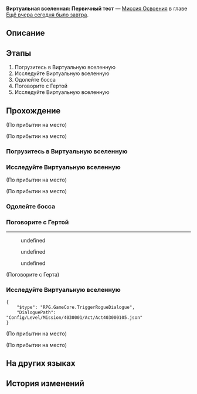 {{Дополнить|Диалоги.}}
{{Миссия Инфобокс
|id              = 4030001
|Название        = 
|Изображение     = Миссия Освоения Виртуальная вселенная Первичный тест.png
|Тип             = Миссия Освоения
|События         = 
|Глава           = Ещё вчера сегодня было завтра
|Условия         = Завершена [[Миссия Освоения]] ''[[Неисчезающие тени]]''
|Персонажи       = Герта; Первопроходец
|СтартЛокация    = [[Космическая станция «Герта»]] — [[Офис Герты]]
|Локации         = Офис Герты
|Предыдущая      = Неисчезающие тени
|Следующая       = Путешествие продолжается
|Награды         = Опыт Освоения*500; Звёздный нефрит*50; Герта*1; Журнал приключений*2; Конденсированный эфир*2; База данных*1 { text = База данных }; Кредиты*10 000
}}
'''Виртуальная вселенная: Первичный тест''' — [[Миссия Освоения]] в главе [[Ещё вчера сегодня было завтра]].

==Описание==
{{Описание|<!--официальное описание из Перекрёстка судеб-->}}

==Этапы==
# Погрузитесь в Виртуальную вселенную
# Исследуйте Виртуальную вселенную
# Одолейте босса
# Поговорите с Гертой
# Исследуйте Виртуальную вселенную

==Прохождение==
{{Дополнить}}

;(По прибытии на место)

;(По прибытии на место)
<!--Unknown TalkSentence: 403010518-->
{{Диалог Конец}}

===Погрузитесь в Виртуальную вселенную===
{{Описание миссии|локация=Офис Герты|Герта просит вас погрузиться в Виртуальную вселенную, созданную Обществом гениев, и притвориться Эоном Освоения. Ваша задача - попытаться узнать секрет Эонов и Путей у виртуальных Эонов.}}
{{Диалог Начало}}
{{Диалог Конец}}

===Исследуйте Виртуальную вселенную===
{{Диалог Начало}}
;(По прибытии на место)

;(По прибытии на место)
<!--Unknown TalkSentence: 403011301-->
:<!--1-second delay-->
<!--Unknown TalkSentence: 403010303-->
{{Диалог Конец}}

===Одолейте босса===
{{Диалог Начало}}

{{Диалог Конец}}

===Поговорите с Гертой===
{{Диалог Начало}}
----
<!--Unknown TalkSentence: 403010501-->
:{{Диалог|Стрелка}} undefined
:<!--Unknown TalkSentence: 403010503-->
:{{Диалог|Стрелка}} undefined
:<!--Unknown TalkSentence: 403010505-->
:{{Диалог|Стрелка}} undefined
<!--Unknown TalkSentence: 403010507-->
<!--Unknown TalkSentence: 403010508-->

;(Поговорите с Герта)
<!--Unknown TalkSentence: 100060154-->
{{Диалог Конец}}

===Исследуйте Виртуальную вселенную===
{{Диалог Начало}}
<!--Unknown TalkSentence: 403010100-->
<!--Unknown TalkSentence: 403010101-->
<!--Unknown TalkSentence: 403010102-->
<pre>{
	"$type": "RPG.GameCore.TriggerRogueDialogue",
	"DialoguePath": "Config/Level/Mission/4030001/Act/Act403000105.json"
}</pre>
<!--Unknown TalkSentence: 403101004-->
<!--Unknown TalkSentence: 403010310-->
<!--Unknown TalkSentence: 403010311-->
<!--Unknown TalkSentence: 403010312-->
;(По прибытии на место)

;(По прибытии на место)
<!--Unknown TalkSentence: 403101007-->
:<!--2-second delay-->
<!--Unknown TalkSentence: 403101009-->
{{Диалог Конец}}

==На других языках==
{{На других языках
|en   = Simulated Universe: First Closed Beta
|zhs  = 模拟宇宙•始发测试
|zht  = 模擬宇宙•始發測試
|ja   = 模擬宇宙・始発テスト
|ko   = 시뮬레이션 우주•1차 클로즈 베타
|es   = Universo Simulado: primera beta cerrada
|fr   = Univers simulé&nbsp;: Première bêta fermée
|ru   = Виртуальная вселенная: Первичный тест
|th   = Simulated Universe: การทดสอบขั้นต้น
|vi   = Vũ Trụ Mô Phỏng - Thử Nghiệm Đầu Tiên
|de   = Universum-Simulation: Erste geschlossene Beta
|id   = Simulated Universe: Tes Awal
|pt   = Universo Simulado: Primeiro Beta Fechado
}}

==История изменений==
{{История изменений|2.7}}
